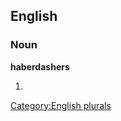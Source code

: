 ==English==

===Noun===
'''haberdashers'''

# {{plural of|[[haberdasher]]}}

[[Category:English plurals]]